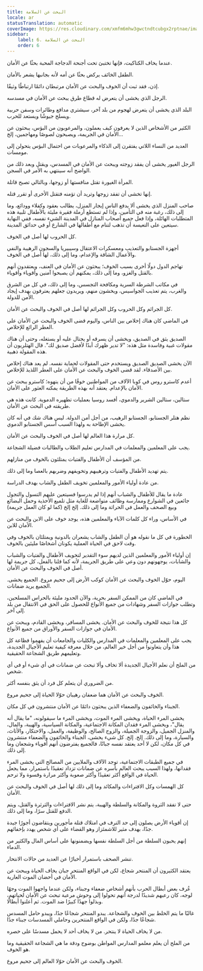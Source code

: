 ```yaml
---
title: البحث عن السلامة
locale: ar
statusTranslation: automatic
coverImage: https://res.cloudinary.com/xmfm6mhw3gwctndtcubgx2rptnae/image/upload/v1740337243/small_cover_educacion_fundamental_a051170f1c.webp
sidebar:
    label: 6. البحث عن السلامة
    order: 6
---
```

عندما يخاف الكتاكيت، فإنها تختبئ تحت أجنحة الدجاجة المحبة بحثًا عن الأمان.

الطفل الخائف يركض بحثًا عن أمه لأنه بجانبها يشعر بالأمان.

إذن، فقد ثبت أن الخوف والبحث عن الأمان مرتبطان دائمًا ارتباطًا وثيقًا.

الرجل الذي يخشى أن يتعرض له قطاع طرق يبحث عن الأمان في مسدسه.

البلد الذي يخشى أن يتعرض لهجوم من بلد آخر، سيشتري مدافع وطائرات وسفن حربية ويسلح جيوشًا ويستعد للحرب.

الكثير من الأشخاص الذين لا يعرفون كيف يعملون، والمرعوبون من البؤس، يبحثون عن الأمان في الجريمة، ويصبحون لصوصًا ومهاجمين، إلخ...

العديد من النساء اللاتي يفتقرن إلى الذكاء والمرعوبات من احتمال البؤس يتحولن إلى مومسات.

الرجل الغيور يخشى أن يفقد زوجته ويبحث عن الأمان في المسدس، ويقتل وبعد ذلك من الواضح أنه سينتهي به الأمر في السجن.

المرأة الغيورة تقتل منافستها أو زوجها، وبالتالي تصبح قاتلة.

إنها تخشى أن تفقد زوجها وتريد أن تؤمنه فتقتل الأخرى أو تقرر قتله.

صاحب المنزل الذي يخشى ألا يدفع الناس إيجار المنزل، يطالب بعقود وكفلاء وودائع، وما إلى ذلك، رغبة منه في التأمين، وإذا لم تستطع أرملة فقيرة مليئة بالأطفال تلبية هذه المتطلبات الهائلة، وإذا فعل جميع أصحاب المنازل في المدينة الشيء نفسه، ففي النهاية سيتعين على التعيسة أن تذهب لتنام مع أطفالها في الشارع أو في حدائق المدينة.

كل الحروب لها أصل في الخوف.

أجهزة الجستابو والتعذيب ومعسكرات الاعتقال وسيبيريا والسجون الرهيبة والنفي والأعمال الشاقة والإعدام، وما إلى ذلك، لها أصل في الخوف.

تهاجم الدول دولًا أخرى بسبب الخوف؛ يبحثون عن الأمان في العنف، ويعتقدون أنهم بالقتل والغزو، وما إلى ذلك، يمكنهم أن يصبحوا آمنين وأقوياء وأقوياء.

في مكاتب الشرطة السرية ومكافحة التجسس، وما إلى ذلك، في كل من الشرق والغرب، يتم تعذيب الجواسيس، ويخشون منهم، ويريدون جعلهم يعترفون بهدف إيجاد الأمن للدولة.

كل الجرائم وكل الحروب وكل الجرائم لها أصل في الخوف والبحث عن الأمان.

في الماضي كان هناك إخلاص بين الناس، واليوم قضى الخوف والبحث عن الأمان على العطر الرائع للإخلاص.

الصديق يثق في الصديق، ويخشى أن يسرقه أو يحتال عليه أو يستغله، وحتى أن هناك مقولات غبية وفاسدة مثل هذه: "لا تدير ظهرك أبدًا لأفضل صديق لك". قال الهتلريون أن هذه المقولة ذهبية.

الآن يخشى الصديق الصديق ويستخدم حتى المقولات لحماية نفسه. لم يعد هناك إخلاص بين الأصدقاء. لقد قضى الخوف والبحث عن الأمان على العطر اللذيذ للإخلاص.

أعدم كاسترو روس في كوبا الآلاف من المواطنين خوفًا من أن ينهوه؛ كاسترو يبحث عن الأمان بالإعدام. يعتقد أنه بهذه الطريقة يمكنه العثور على الأمان.

ستالين، ستالين الشرير والدموي، أفسد روسيا بعمليات تطهيره الدموية. كانت هذه هي طريقته في البحث عن الأمان.

نظم هتلر الجستابو، الجستابو الرهيب، من أجل أمن الدولة. ليس هناك شك في أنه كان يخشى الإطاحة به ولهذا السبب أسس الجستابو الدموي.

كل مرارة هذا العالم لها أصل في الخوف والبحث عن الأمان.

يجب على المعلمين والمعلمات في المدارس تعليم الطلاب والطالبات فضيلة الشجاعة.

من المؤسف أن الأطفال والفتيات يمتلئون بالخوف من منازلهم.

يتم تهديد الأطفال والفتيات وترهيبهم وتخويفهم وضربهم بالعصا وما إلى ذلك.

من عادة أولياء الأمور والمعلمين تخويف الطفل والشاب بهدف الدراسة.

عادة ما يقال للأطفال والشباب أنهم إذا لم يدرسوا فسيتعين عليهم التسول والتجول جائعين في الشوارع وممارسة وظائف متواضعة للغاية مثل تلميع الأحذية وحمل البضائع وبيع الصحف والعمل في الحراثة وما إلى ذلك. إلخ إلخ (كما لو كان العمل جريمة)

في الأساس، وراء كل كلمات الآباء والمعلمين هذه، يوجد خوف على الابن والبحث عن الأمان للابن.

الخطورة في كل ما نقوله هو أن الطفل والشاب يشعران بالدونية ويمتلئان بالخوف وفي وقت لاحق في الحياة العملية يكونان أشخاصًا مليئين بالخوف.

إن أولياء الأمور والمعلمين الذين لديهم سوء التقدير لتخويف الأطفال والفتيات والشباب والشابات، يوجهونهم دون وعي على طريق الجريمة، لأنه كما قلنا بالفعل، كل جريمة لها أصل في الخوف والبحث عن الأمان.

اليوم، حوّل الخوف والبحث عن الأمان كوكب الأرض إلى جحيم مروع. الجميع يخشى. الجميع يريد ضمانات.

في الماضي كان من الممكن السفر بحرية، والآن الحدود مليئة بالحراس المسلحين، وتطلب جوازات السفر وشهادات من جميع الأنواع للحصول على الحق في الانتقال من بلد إلى آخر.

كل هذا نتيجة للخوف والبحث عن الأمان. يخشى المسافر، ويخشى القادم، ويبحث عن الأمان في جوازات السفر والأوراق من جميع الأنواع.

يجب على المعلمين والمعلمات في المدارس والكليات والجامعات أن يفهموا فظاعة كل هذا وأن يتعاونوا من أجل خير العالم، من خلال معرفة كيفية تعليم الأجيال الجديدة، وتعليمهم طريق الشجاعة الحقيقية.

من الملح أن نعلم الأجيال الجديدة ألا تخاف وألا تبحث عن ضمانات في أي شيء أو في أي شخص.

من الضروري أن يتعلم كل فرد أن يثق بنفسه أكثر.

الخوف والبحث عن الأمان هما ضعفان رهيبان حوّلا الحياة إلى جحيم مروع.

الجبناء والخائفون والضعفاء الذين يبحثون دائمًا عن الأمان منتشرون في كل مكان.

يخشى المرء الحياة، ويخشى المرء الموت، ويخشى المرء ما سيقولونه، "ما يقال أنه يقال"، ويخشى المرء فقدان المكانة الاجتماعية، والمكانة السياسية، والهيبة، والمال، والمنزل الجميل، والزوجة الجميلة، والزوج الصالح، والوظيفة، والعمل، والاحتكار، والأثاث، والسيارة، وما إلى ذلك. إلخ. إلخ. كل شيء يخشى، الجبناء والخائفون والضعفاء منتشرون في كل مكان، لكن لا أحد يعتقد نفسه جبانًا، فالجميع يفترضون أنهم أقوياء وشجعان وما إلى ذلك.

في جميع الطبقات الاجتماعية، توجد الآلاف والملايين من المصالح التي يخشى المرء فقدانها، ولهذا السبب يبحث العالم بأسره عن ضمانات تزداد تعقيدًا باستمرار، مما يجعل الحياة في الواقع أكثر تعقيدًا وأكثر صعوبة وأكثر مرارة وقسوة ولا ترحم.

كل الهمسات وكل الافتراءات والمكائد وما إلى ذلك لها أصل في الخوف والبحث عن الأمان.

حتى لا تفقد الثروة والمكانة والسلطة والهيبة، يتم نشر الافتراءات والثرثرة والقتل، ويتم الدفع للقتل سرًا، وما إلى ذلك.

إن أقوياء الأرض يصلون إلى حد الترف في امتلاك قتلة مأجورين ويتقاضون أجورًا جيدة جدًا، بهدف مثير للاشمئزاز وهو القضاء على أي شخص يهدد بإخفائهم.

إنهم يحبون السلطة من أجل السلطة نفسها ويضمنونها على أساس المال والكثير من الدماء.

تنشر الصحف باستمرار أخبارًا عن العديد من حالات الانتحار.

يعتقد الكثيرون أن المنتحر شجاع، لكن في الواقع المنتحر جبان يخاف الحياة ويبحث عن الأمان في أحضان الموت العارية.

عُرف بعض أبطال الحرب بأنهم أشخاص ضعفاء وجبناء، ولكن عندما واجهوا الموت وجهًا لوجه، كان رعبهم شديدًا لدرجة أنهم تحولوا إلى وحوش مرعبة تبحث عن الأمان لحياتهم، وبذلوا جهدًا كبيرًا ضد الموت. ثم أعلنوا أبطالًا.

غالبًا ما يتم الخلط بين الخوف والشجاعة. يبدو المنتحر شجاعًا جدًا، ويبدو حامل المسدس شجاعًا جدًا، ولكن في الواقع المنتحرين وحاملي المسدسات جبناء جدًا.

من لا يخاف الحياة لا ينتحر. من لا يخاف أحد لا يحمل مسدسًا على خصره.

من الملح أن يعلم معلمو المدارس المواطن بوضوح ودقة ما هي الشجاعة الحقيقية وما هو الخوف.

الخوف والبحث عن الأمان حوّلا العالم إلى جحيم مروع.

